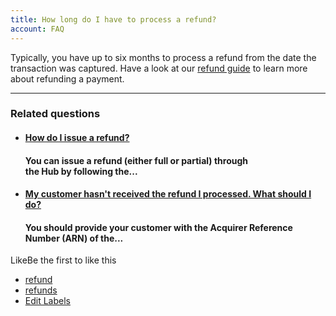 ```yaml
---
title: How long do I have to process a refund?
account: FAQ 
---
```


Typically, you have up to six months to process a refund from the date the transaction was captured. Have a look at our [refund guide](/display/DOCS/Refund+a+payment) to learn more about refunding a payment.

* * *

### Related questions

*   #### [How do I issue a refund?](/pages/viewpage.action?pageId=721092)
    
    #### You can issue a refund (either full or partial) through the Hub by following the...
    
*   #### [My customer hasn't received the refund I processed. What should I do?](/pages/viewpage.action?pageId=721081)
    
    #### You should provide your customer with the Acquirer Reference Number (ARN) of the...
    

LikeBe the first to like this

*   [refund](/label/FAQ/refund)
*   [refunds](/label/FAQ/refunds)
*   [Edit Labels](# "Edit Labels (Type 'l')")




